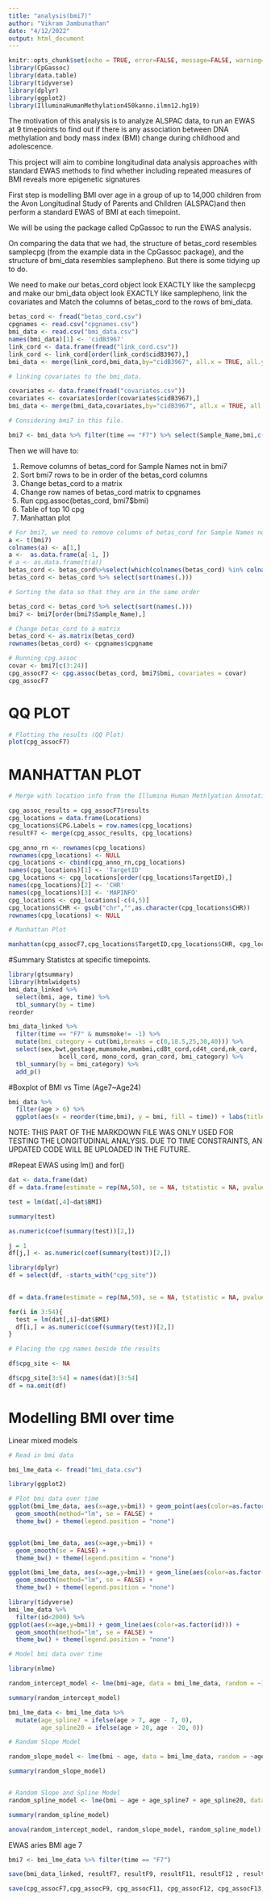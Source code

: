 ---
title: "analysis(bmi7)"
author: "Vikram Jambunathan"
date: "4/12/2022"
output: html_document
---

```{r setup, include=FALSE}
knitr::opts_chunk$set(echo = TRUE, error=FALSE, message=FALSE, warning=FALSE)
library(CpGassoc)
library(data.table)
library(tidyverse)
library(dplyr)
library(ggplot2)
library(IlluminaHumanMethylation450kanno.ilmn12.hg19)
```

The motivation of this analysis is to analyze ALSPAC data, to run an EWAS at 9 timepoints to find out if there is any association between DNA methylation and body mass index (BMI) change during childhood and adolescence.

This project will aim to combine longitudinal data analysis approaches with standard EWAS methods to find whether including repeated measures of BMI reveals more epigenetic signatures

First step is modelling BMI over age in a group of up to 14,000 children from the Avon Longitudinal Study of Parents and Children (ALSPAC)and then perform a standard EWAS of BMI at each timepoint.

We will be using the package called CpGassoc to run the EWAS analysis.

On comparing the data that we had, the structure of betas_cord resembles samplecpg (from the example data in the CpGassoc package), and the structure of bmi_data resembles samplepheno. But there is some tidying up to do. 

We need to make our betas_cord object look EXACTLY like the samplecpg and make our bmi_data object look EXACTLY like samplepheno, link the covariates and Match the columns of betas_cord to the rows of bmi_data.

```{r}
betas_cord <- fread("betas_cord.csv")
cpgnames <- read.csv("cpgnames.csv")
bmi_data <- read.csv("bmi_data.csv")
names(bmi_data)[1] <- 'cidB3967'
link_cord <- data.frame(fread("link_cord.csv"))
link_cord <- link_cord[order(link_cord$cidB3967),]
bmi_data <- merge(link_cord,bmi_data,by="cidB3967", all.x = TRUE, all.y = TRUE)

# linking covariates to the bmi_data.

covariates <- data.frame(fread("covariates.csv"))
covariates <- covariates[order(covariates$cidB3967),]
bmi_data <- merge(bmi_data,covariates,by="cidB3967", all.x = TRUE, all.y = TRUE)

# Considering bmi7 in this file.

bmi7 <- bmi_data %>% filter(time == "F7") %>% select(Sample_Name,bmi,c(8:29)) %>% na.omit()

```
Then we will have to:

1. Remove columns of betas_cord for Sample Names not in bmi7
2. Sort bmi7 rows to be in order of the betas_cord columns
3. Change betas_cord to a matrix
4. Change row names of betas_cord matrix to cpgnames
5. Run cpg.assoc(betas_cord, bmi7$bmi)
6. Table of top 10 cpg
7. Manhattan plot

```{r}
# For bmi7, we need to remove columns of betas_cord for Sample Names not in bmi7
a <- t(bmi7)
colnames(a) <- a[1,]
a <-  as.data.frame(a[-1, ])
# a <- as.data.frame(t(a))
betas_cord <- betas_cord%>%select(which(colnames(betas_cord) %in% colnames(a)))
betas_cord <- betas_cord %>% select(sort(names(.)))

# Sorting the data so that they are in the same order

betas_cord <- betas_cord %>% select(sort(names(.)))
bmi7 <- bmi7[order(bmi7$Sample_Name),]

# Change betas_cord to a matrix
betas_cord <- as.matrix(betas_cord)
rownames(betas_cord) <- cpgnames$cpgname

# Running cpg.assoc
covar <- bmi7[c(3:24)]
cpg_assocF7 <- cpg.assoc(betas_cord, bmi7$bmi, covariates = covar)
cpg_assocF7

```
# QQ PLOT
```{r}

# Plotting the results (QQ Plot)
plot(cpg_assocF7)

```

# MANHATTAN PLOT

```{r}
# Merge with location info from the Illumina Human Methlyation Annotation Package.

cpg_assoc_results = cpg_assocF7$results
cpg_locations = data.frame(Locations)
cpg_locations$CPG.Labels = row.names(cpg_locations)
resultF7 <- merge(cpg_assoc_results, cpg_locations)
```

```{r}
cpg_anno_rn <- rownames(cpg_locations)
rownames(cpg_locations) <- NULL
cpg_locations <- cbind(cpg_anno_rn,cpg_locations)
names(cpg_locations)[1] <- 'TargetID'
cpg_locations <- cpg_locations[order(cpg_locations$TargetID),]
names(cpg_locations)[2] <- 'CHR'
names(cpg_locations)[3] <- 'MAPINFO'
cpg_locations <- cpg_locations[-c(4,5)]
cpg_locations$CHR <- gsub("chr","",as.character(cpg_locations$CHR))
rownames(cpg_locations) <- NULL
```

```{r}
# Manhattan Plot

manhattan(cpg_assocF7,cpg_locations$TargetID,cpg_locations$CHR, cpg_locations$MAPINFO)


```

#Summary Statistcs at specific timepoints.

```{r}
library(gtsummary)
library(htmlwidgets)
bmi_data_linked %>% 
  select(bmi, age, time) %>%
  tbl_summary(by = time)
reorder

```

```{r}
bmi_data_linked %>%
  filter(time == "F7" & mumsmoke!= -1) %>%
  mutate(bmi_category = cut(bmi,breaks = c(0,18.5,25,30,40))) %>%
  select(sex,bwt,gestage,mumsmoke,mumbmi,cd8t_cord,cd4t_cord,nk_cord,
              bcell_cord, mono_cord, gran_cord, bmi_category) %>%
  tbl_summary(by = bmi_category) %>%
  add_p()
```

#Boxplot of BMI vs Time (Age7~Age24) 

```{r}
bmi_data %>%
  filter(age > 6) %>%
  ggplot(aes(x = reorder(time,bmi), y = bmi, fill = time)) + labs(title = "Body Mass Index vs Time (Age7~Age 24)",x = "Time", y= "BMI") + geom_boxplot()
```








NOTE: THIS PART OF THE MARKDOWN FILE WAS ONLY USED FOR TESTING THE LONGITUDINAL ANALYSIS. DUE TO TIME CONSTRAINTS, AN UPDATED CODE WILL BE UPLOADED IN THE FUTURE.


#Repeat EWAS using lm() and for()


```{r error=FALSE, message=FALSE, warning=FALSE}

dat <- data.frame(dat)
df = data.frame(estimate = rep(NA,50), se = NA, tstatistic = NA, pvalue = NA)

test = lm(dat[,4]~dat$BMI)

summary(test)


```

```{r error=FALSE, message=FALSE, warning=FALSE. eval = FALSE}

as.numeric(coef(summary(test))[2,])

j = 1
df[j,] <- as.numeric(coef(summary(test))[2,])

```

```{r error=FALSE, warning=FALSE, message=FALSE}
library(dplyr)
df = select(df, -starts_with("cpg_site"))
            
```

```{r error=FALSE, warning=FALSE, message=FALSE}
df = data.frame(estimate = rep(NA,50), se = NA, tstatistic = NA, pvalue = NA)

for(i in 3:54){
  test = lm(dat[,i]~dat$BMI)
  df[i,] = as.numeric(coef(summary(test))[2,])
}

# Placing the cpg names beside the results

df$cpg_site <- NA

df$cpg_site[3:54] = names(dat)[3:54]
df = na.omit(df)
```






# Modelling BMI over time


Linear mixed models

```{r error=FALSE, message=FALSE, warning=FALSE}

# Read in bmi data

bmi_lme_data <- fread("bmi_data.csv")

library(ggplot2)

# Plot bmi data over time
ggplot(bmi_lme_data, aes(x=age,y=bmi)) + geom_point(aes(color=as.factor(id))) +
  geom_smooth(method="lm", se = FALSE) +
  theme_bw() + theme(legend.position = "none")


ggplot(bmi_lme_data, aes(x=age,y=bmi)) +
  geom_smooth(se = FALSE) +
  theme_bw() + theme(legend.position = "none")

ggplot(bmi_lme_data, aes(x=age,y=bmi)) + geom_line(aes(color=as.factor(id))) +
  geom_smooth(method="lm", se = FALSE) +
  theme_bw() + theme(legend.position = "none")

library(tidyverse)
bmi_lme_data %>%
  filter(id<2000) %>%
ggplot(aes(x=age,y=bmi)) + geom_line(aes(color=as.factor(id))) +
  geom_smooth(method="lm", se = FALSE) +
  theme_bw() + theme(legend.position = "none")
```


```{r error=FALSE, message=FALSE, warning=FALSE}

# Model bmi data over time

library(nlme)

random_intercept_model <- lme(bmi~age, data = bmi_lme_data, random = ~1|id)

summary(random_intercept_model)

bmi_lme_data <- bmi_lme_data %>%
  mutate(age_spline7 = ifelse(age > 7, age - 7, 0),
         age_spline20 = ifelse(age > 20, age - 20, 0))

```

```{r error=FALSE, warning=FALSE, message=FALSE}

# Random Slope Model

random_slope_model <- lme(bmi ~ age, data = bmi_lme_data, random = ~age|id)

summary(random_slope_model)


# Random Slope and Spline Model
random_spline_model <- lme(bmi ~ age + age_spline7 + age_spline20, data = bmi_lme_data, random = ~age|id)

summary(random_spline_model)

anova(random_intercept_model, random_slope_model, random_spline_model)

```


EWAS aries BMI age 7

```{r}
bmi7 <- bmi_lme_data %>% filter(time == "F7")

```


```{r}

save(bmi_data_linked, resultF7, resultF9, resultF11, resultF12 , resultF13, resultF14, resultF15, resultF18, resultF24, file = "result.RData")

```


```{r}

save(cpg_assocF7,cpg_assocF9, cpg_assocF11, cpg_assocF12, cpg_assocF13, cpg_assocF14, cpg_assocF15, cpg_assocF18, cpg_assocF24, file = "cpg_assoc_results(F7-24).RData")

```
